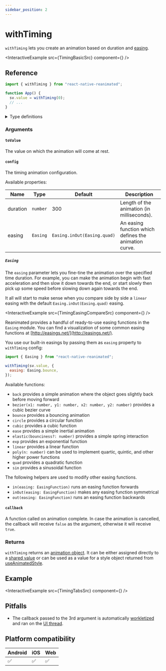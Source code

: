```yaml
---
sidebar_position: 2
---
```


# withTiming

`withTiming` lets you create an animation based on duration and [easing](https://easings.net/).


<InteractiveExample src={TimingBasicSrc} component={<TimingBasic />} />

## Reference

```javascript
import { withTiming } from "react-native-reanimated";

function App() {
  sv.value = withTiming(0);
  // ...
}
```

<details>
<summary>Type definitions</summary>

```typescript
type AnimatableValue = number | string | number[];

interface WithTimingConfig {
  duration?: number;
  easing?: EasingFunction;
}

function withTiming<T extends AnimatableValue>(
  toValue: T,
  config?: WithTimingConfig,
  callback?: (finished?: boolean, current?: AnimatableValue) => void
): T;
```

</details>

### Arguments

#### `toValue`

The value on which the animation will come at rest.

#### `config` <Optional />

The timing animation configuration.


<ModifierPlayground usePlayground={useTimingPlayground} />

Available properties:

| Name                  | Type     | Default                     | Description                                           |
| --------------------- | -------- | --------------------------- | ----------------------------------------------------- |
| duration <Optional /> | `number` | 300                         | Length of the animation (in milliseconds).            |
| easing <Optional />   | `Easing` | `Easing.inOut(Easing.quad)` | An easing function which defines the animation curve. |

##### `Easing`

The `easing` parameter lets you fine-tine the animation over the specified time duration. For example, you can make the animation begin with fast acceleration and then slow it down towards the end, or start slowly then pick up some speed before slowing down again towards the end.

It all will start to make sense when you compare side by side a `linear` easing with the default `Easing.inOut(Easing.quad)` easing.


<InteractiveExample
  src={TimingEasingCompareSrc}
  component={<TimingEasingCompare />}
/>

Reanimated provides a handful of ready-to-use easing functions in the `Easing` module. You can find a visualization of some common easing functions at [http://easings.net/](http://easings.net/).

You use our built-in easings by passing them as `easing` property to `withTiming` config:

```javascript
import { Easing } from "react-native-reanimated";

withTiming(sv.value, {
  easing: Easing.bounce,
});
```

Available functions:

- `back` provides a simple animation where the object goes slightly back before moving forward
- `bezier(x1: number, y1: number, x2: number, y2: number)` provides a cubic bezier curve
- `bounce` provides a bouncing animation
- `circle` provides a circular function
- `cubic` provides a cubic function
- `ease` provides a simple inertial animation
- `elastic(bounciness?: number)` provides a simple spring interaction
- `exp` provides an exponential function
- `linear` provides a linear function
- `poly(n: number)` can be used to implement quartic, quintic, and other higher power functions
- `quad` provides a quadratic function
- `sin` provides a sinusoidal function

The following helpers are used to modify other easing functions.

- `in(easing: EasingFunction)` runs an easing function forwards
- `inOut(easing: EasingFunction)` makes any easing function symmetrical
- `out(easing: EasingFunction)` runs an easing function backwards

#### `callback` <Optional />

A function called on animation complete. In case the animation is cancelled, the callback will receive `false` as the argument, otherwise it will receive `true`.

### Returns

`withTiming` returns an [animation object](/docs/fundamentals/glossary#animation-object). It can be either assigned directly to a [shared value](/docs/fundamentals/glossary#shared-value) or can be used as a value for a style object returned from [useAnimatedStyle](docs/core/useAnimatedStyle).

## Example


<InteractiveExample src={TimingTabsSrc} component={<TimingTabs />} />

## Pitfalls

- The callback passed to the 3rd argument is automatically [workletized](/docs/fundamentals/glossary#to-workletize) and ran on the [UI thread](/docs/fundamentals/glossary#ui-thread).

## Platform compatibility

<div className="compatibility">

| Android | iOS | Web |
| ------- | --- | --- |
| ✅      | ✅  | ✅  |

</div>
